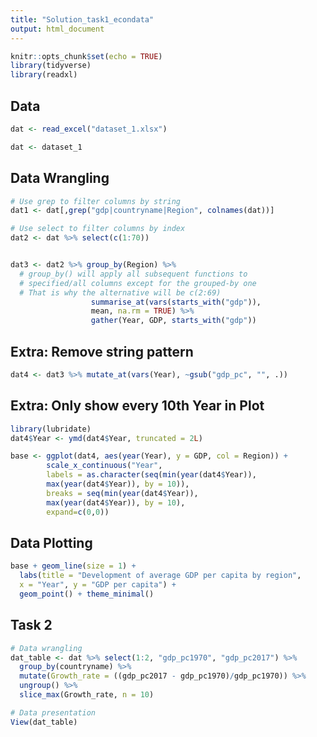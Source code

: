 ```yaml
---
title: "Solution_task1_econdata"
output: html_document
---
```


```r
knitr::opts_chunk$set(echo = TRUE)
library(tidyverse)
library(readxl)
```

## Data

```r
dat <- read_excel("dataset_1.xlsx")

dat <- dataset_1
```

## Data Wrangling

```r
# Use grep to filter columns by string
dat1 <- dat[,grep("gdp|countryname|Region", colnames(dat))]

# Use select to filter columns by index 
dat2 <- dat %>% select(c(1:70)) 


dat3 <- dat2 %>% group_by(Region) %>%
  # group_by() will apply all subsequent functions to 
  # specified/all columns except for the grouped-by one 
  # That is why the alternative will be c(2:69)
                  summarise_at(vars(starts_with("gdp")),
                  mean, na.rm = TRUE) %>% 
                  gather(Year, GDP, starts_with("gdp")) 
```

## Extra: Remove string pattern

``` r

dat4 <- dat3 %>% mutate_at(vars(Year), ~gsub("gdp_pc", "", .))

```

## Extra: Only show every 10th Year in Plot 

```r
library(lubridate)
dat4$Year <- ymd(dat4$Year, truncated = 2L)

base <- ggplot(dat4, aes(year(Year), y = GDP, col = Region)) + 
        scale_x_continuous("Year", 
        labels = as.character(seq(min(year(dat4$Year)),
        max(year(dat4$Year)), by = 10)), 
        breaks = seq(min(year(dat4$Year)), 
        max(year(dat4$Year)), by = 10), 
        expand=c(0,0))
```


## Data Plotting 

``` r
base + geom_line(size = 1) +
  labs(title = "Development of average GDP per capita by region",
  x = "Year", y = "GDP per capita") +
  geom_point() + theme_minimal()
``` 

## Task 2 

```r
# Data wrangling 
dat_table <- dat %>% select(1:2, "gdp_pc1970", "gdp_pc2017") %>% 
  group_by(countryname) %>% 
  mutate(Growth_rate = ((gdp_pc2017 - gdp_pc1970)/gdp_pc1970)) %>% 
  ungroup() %>% 
  slice_max(Growth_rate, n = 10) 

# Data presentation 
View(dat_table)
```